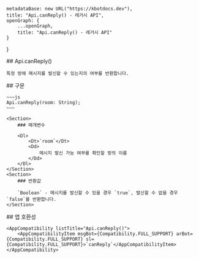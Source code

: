 
    metadataBase: new URL("https://kbotdocs.dev"),
    title: "Api.canReply() - 레거시 API",
    openGraph: {
        ...openGraph,
        title: "Api.canReply() - 레거시 API"
    }
}

<Section>
    ## Api.canReply()

    특정 방에 메시지를 발신할 수 있는지의 여부를 반환합니다.
</Section>
<Section>
    ## 구문

    ~~~js
    Api.canReply(room: String);
    ~~~

    <Section>
        ### 매개변수

        <Dl>
            <Dt>`room`</Dt>
            <Dd>
                메시지 발신 가능 여부를 확인할 방의 이름
            </Dd>
        </Dl>
    </Section>
    <Section>
        ### 반환값

        `Boolean` - 메시지를 발신할 수 있을 경우 `true`, 발신할 수 없을 경우 `false`를 반환합니다.
    </Section>
</Section>
<Section>
    ## 앱 호환성

    <AppCompatibility listTitle="Api.canReply()">
        <AppCompatibilityItem msgBot={Compatibility.FULL_SUPPORT} arBot={Compatibility.FULL_SUPPORT} sl={Compatibility.FULL_SUPPORT}>`canReply`</AppCompatibilityItem>
    </AppCompatibility>
</Section>